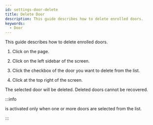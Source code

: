 ```yaml
---
id: settings-door-delete
title: Delete Door
description: This guide describes how to delete enrolled doors.
keywords:
  - Door
---
```


This guide describes how to delete enrolled doors.

1. Click <Cmd sid='shell.header.setting' /> on the <Cmd sid='shell.header.launcher' /> page.

2. Click <Cmd sid='setting.menu.door.root' /> on the left sidebar of the screen.

3. Click the checkbox of the door you want to delete from the list.

4. Click <Cmd sid='button.delete' product='2' /> at the top right of the screen.

The selected door will be deleted. Deleted doors cannot be recovered.

:::info

<Cmd sid='button.delete' product='2' /> is activated only when one or more doors are selected from the list.

:::
